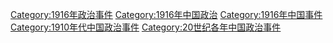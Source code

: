 [[Category:1916年政治事件|Category:1916年政治事件]]
[[Category:1916年中国政治|Category:1916年中国政治]]
[[Category:1916年中国事件|Category:1916年中国事件]]
[[Category:1910年代中国政治事件|Category:1910年代中国政治事件]]
[[Category:20世纪各年中国政治事件|Category:20世纪各年中国政治事件]]